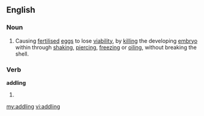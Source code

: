 ==English==

===Noun===
{{en-noun}}

# Causing [[fertilised]] [[egg]]s to lose [[viability]], by [[killing]] the developing [[embryo]] within through [[shaking]], [[piercing]], [[freezing]] or [[oiling]], without breaking the shell.

===Verb===
'''addling'''

# {{present participle of|[[addle]]}}

[[my:addling]]
[[vi:addling]]